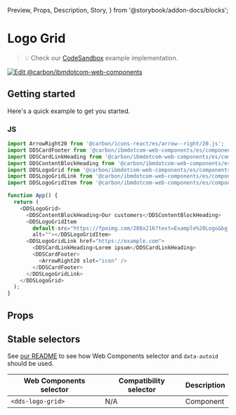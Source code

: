   Preview,
  Props,
  Description,
  Story,
} from '@storybook/addon-docs/blocks';

# Logo Grid

> 💡 Check our
> [CodeSandbox](https://githubbox.com/carbon-design-system/carbon-for-ibm-dotcom/tree/main/packages/web-components/examples/codesandbox/components-react/logo-grid)
> example implementation.

[![Edit @carbon/ibmdotcom-web-components](https://codesandbox.io/static/img/play-codesandbox.svg)](https://githubbox.com/carbon-design-system/carbon-for-ibm-dotcom/tree/main/packages/web-components/examples/codesandbox/components-react/logo-grid)

## Getting started

Here's a quick example to get you started.

### JS

```javascript
import ArrowRight20 from '@carbon/icons-react/es/arrow--right/20.js';
import DDSCardFooter from '@carbon/ibmdotcom-web-components/es/components-react/card/card-footer';
import DDSCardLinkHeading from '@carbon/ibmdotcom-web-components/es/components-react/card-link/card-link-heading';
import DDSContentBlockHeading from '@carbon/ibmdotcom-web-components/es/components-react/content-block/content-block-heading';
import DDSLogoGrid from '@carbon/ibmdotcom-web-components/es/components-react/logo-grid/logo-grid';
import DDSLogoGridLink from '@carbon/ibmdotcom-web-components/es/components-react/logo-grid/logo-grid-link';
import DDSLogoGridItem from '@carbon/ibmdotcom-web-components/es/components-react/logo-grid/logo-grid-item';

function App() {
  return (
    <DDSLogoGrid>
      <DDSContentBlockHeading>Our customers</DDSContentBlockHeading>
      <DDSLogoGridItem
        default-src="https://fpoimg.com/288x216?text=Example%20Logo&bg_color=ee5396&text_color=161616"
        alt=""></DDSLogoGridItem>
      <DDSLogoGridLink href="https://example.com">
        <DDSCardLinkHeading>Lorem ipsum</DDSCardLinkHeading>
        <DDSCardFooter>
          <ArrowRight20 slot="icon" />
        </DDSCardFooter>
      </DDSLogoGridLink>
    </DDSLogoGrid>
  );
}
```

## Props

<Props of={PropTypesRef} />

## Stable selectors

See
[our README](https://github.com/carbon-design-system/carbon-for-ibm-dotcom/tree/main/packages/web-components#stable-selectors-for-analytics-and-integratione2e-testing-in-web-components)
to see how Web Components selector and `data-autoid` should be used.

| Web Components selector | Compatibility selector | Description |
| ----------------------- | ---------------------- | ----------- |
| `<dds-logo-grid>`       | N/A                    | Component   |

<Description markdown={contributing} />
